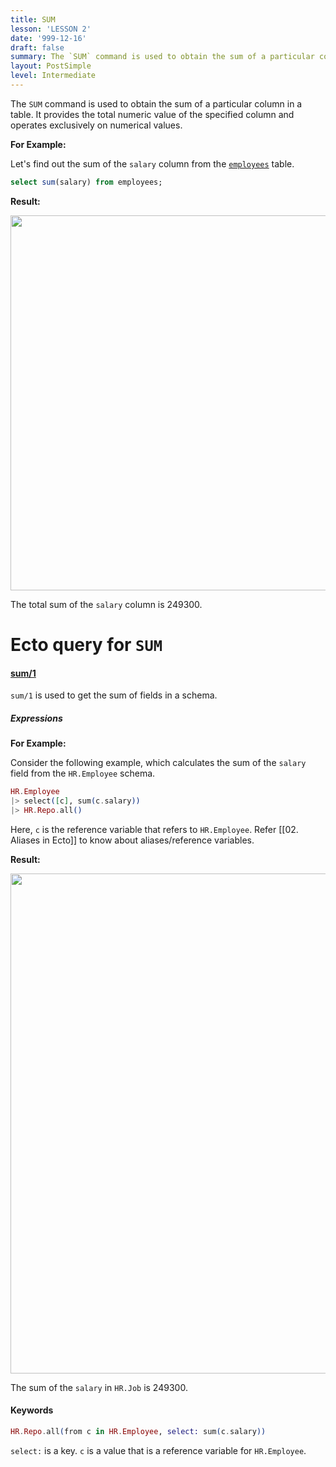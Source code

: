 ```yaml
---
title: SUM
lesson: 'LESSON 2'
date: '999-12-16'
draft: false
summary: The `SUM` command is used to obtain the sum of a particular column in a table. It provides the total numeric value of the specified column and operates exclusively on numerical values.
layout: PostSimple
level: Intermediate
---
```


The `SUM` command is used to obtain the sum of a particular column in a table. It provides the total numeric value of the specified column and operates exclusively on numerical values.

**For Example:**

Let's find out the sum of the `salary` column from the [`employees`](01.%20Introduction) table.

``` SQL
select sum(salary) from employees;
```

**Result:**

<img src="/static/images/Pastedimage20231116144548.png" width="600" />

The total sum of the `salary` column is 249300.

# Ecto query for `SUM`

#### [sum/1](https://hexdocs.pm/ecto/Ecto.Query.API.html#sum/1)

`sum/1` is used to get the sum of fields in a schema.  

##### Expressions

**For Example:**

Consider the following example, which calculates the sum of the `salary` field from the `HR.Employee` schema.

``` Elixir
HR.Employee 
|> select([c], sum(c.salary)) 
|> HR.Repo.all() 
```

Here, `c` is the reference variable that refers to `HR.Employee`. Refer [[02. Aliases in Ecto]] to know about aliases/reference variables.

**Result:**

<img src="/static/images/Pastedimage20231116144804.png" width="800" />

The sum of the `salary` in `HR.Job` is 249300.


#### Keywords


```Elixir
HR.Repo.all(from c in HR.Employee, select: sum(c.salary))    
```

`select:` is a key. `c` is a value that is a reference variable for `HR.Employee`. 